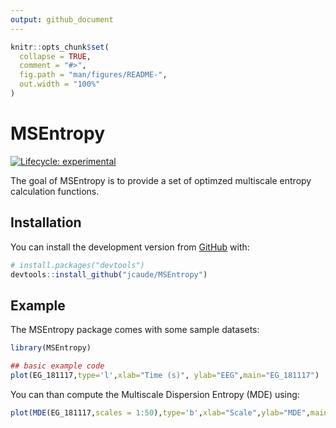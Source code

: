 ```yaml
---
output: github_document
---
```


<!-- README.md is generated from README.Rmd. Please edit that file -->

```r
knitr::opts_chunk$set(
  collapse = TRUE,
  comment = "#>",
  fig.path = "man/figures/README-",
  out.width = "100%"
)
```
# MSEntropy

<!-- badges: start -->
[![Lifecycle: experimental](https://img.shields.io/badge/lifecycle-experimental-orange.svg)](https://www.tidyverse.org/lifecycle/#experimental)
<!-- badges: end -->

The goal of MSEntropy is to provide a set of optimzed multiscale entropy 
calculation functions.

## Installation

You can install the development version from [GitHub](https://github.com/) with:

``` r
# install.packages("devtools")
devtools::install_github("jcaude/MSEntropy")
```
## Example

The MSEntropy package comes with some sample datasets:

```r
library(MSEntropy)

## basic example code
plot(EG_181117,type='l',xlab="Time (s)", ylab="EEG",main="EG_181117")
```
You can than compute the Multiscale Dispersion Entropy (MDE) using:

```r
plot(MDE(EG_181117,scales = 1:50),type='b',xlab="Scale",ylab="MDE",main="EG_181117")
```

